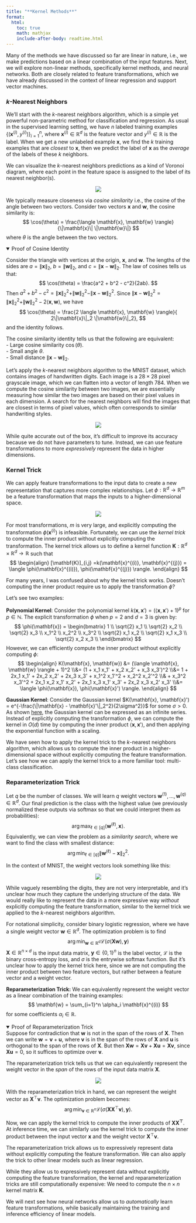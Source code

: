 ```yaml
---
title: "**Kernel Methods**"
format:
  html:
    toc: true
    math: mathjax
    include-after-body: readtime.html
---
```


Many of the methods we have discussed so far are linear in nature, i.e., we make predictions based on a linear combination of the input features. Next, we will explore non-linear methods, specifically kernel methods, and neural networks.
Both are closely related to feature transformations, which we have already discussed in the context of linear regression and support vector machines.

### $k$-Nearest Neighbors

We'll start with the $k$-nearest neighbors algorithm, which is a simple yet powerful non-parametric method for classification and regression.
As usual in the supervised learning setting, we have $n$ labeled training examples $\{(\mathbf{x}^{(i)}, y^{(i)})\}_{i=1}^n$, where $\mathbf{x}^{(i)} \in \mathbb{R}^d$ is the feature vector and $y^{(i)} \in \mathbb{R}$ is the label.
When we get a new unlabeled example $\mathbf{x}$, we find the $k$ training examples that are *closest* to $\mathbf{x}$, then we predict the label of $\mathbf{x}$ as the *average* of the labels of these $k$ neighbors.

We can visualize the $k$-nearest neighbors predictions as a kind of Voronoi diagram, where each point in the feature space is assigned to the label of its nearest neighbor(s).

<center><img src="images/kernel_knn.svg" class="responsive-img"></center>

We typically measure closeness via *cosine similarity* i.e., the cosine of the angle between two vectors.
Consider two vectors $\mathbf{x}$ and $\mathbf{w}$, the cosine similarity is:
$$
\cos(\theta) = \frac{\langle \mathbf{x}, \mathbf{w} \rangle}{\|\mathbf{x}\| \|\mathbf{w}\|}
$$
where $\theta$ is the angle between the two vectors.

::: {.proof-block}
<details open>
<summary>Proof of Cosine Identity</summary>

Consider the triangle with vertices at the origin, $\mathbf{x}$, and $\mathbf{w}$.
The lengths of the sides are $a = \|\mathbf{x}\|_2$, $b = \|\mathbf{w}\|_2$, and $c = \|\mathbf{x} - \mathbf{w}\|_2$.
The law of cosines tells us that:
$$
\cos(\theta) = \frac{a^2 + b^2 - c^2}{2ab}.
$$
Then $a^2 + b^2 - c^2 = \|\mathbf{x}\|_2^2 + \|\mathbf{w}\|_2^2 - \|\mathbf{x} - \mathbf{w}\|_2^2$.
Since $\|\mathbf{x} - \mathbf{w}\|_2^2 = \|\mathbf{x}\|_2^2 + \|\mathbf{w}\|_2^2 - 2\langle \mathbf{x}, \mathbf{w} \rangle$, we have
$$
\cos(\theta) = \frac{2 \langle \mathbf{x}, \mathbf{w} \rangle}{ 2\|\mathbf{x}\|_2 \|\mathbf{w}\|_2},
$$
and the identity follows.

</details>
:::

The cosine similarity identity tells us that the following are equivalent:  
- Large cosine similarity $\cos(\theta)$.  
- Small angle $\theta$.    
- Small distance $\|\mathbf{x} - \mathbf{w}\|_2$.

Let's apply the $k$-nearest neighbors algorithm to the MNIST dataset, which contains images of handwritten digits.
Each image is a $28 \times 28$ pixel grayscale image, which we can flatten into a vector of length $784$.
When we compute the cosine similarity between two images, we are essentially measuring how similar the two images are based on their pixel values in each dimension.
A search for the nearest neighbors will find the images that are closest in terms of pixel values, which often corresponds to similar handwriting styles.

<center><img src="images/kernel_mnist_knn.svg" class="responsive-img"></center>

While quite accurate out of the box, it's difficult to improve its accuracy because we do not have parameters to tune.
Instead, we can use feature transformations to more *expressively* represent the data in higher dimensions.

### Kernel Trick

We can apply feature transformations to the input data to create a new representation that captures more complex relationships.
Let $\phi: \mathbb{R}^d \to \mathbb{R}^m$ be a feature transformation that maps the inputs to a higher-dimensional space.

<center><img src="images/kernel_transform.svg" class="responsive-img"></center>

For most transformations, $m$ is very large, and explicitly computing the transformation $\phi(\mathbf{x}^{(i)})$ is infeasible.
Fortunately, we can use the *kernel trick* to compute the inner product without explicitly computing the transformation.
The kernel trick allows us to define a kernel function $\mathbf{K}: \mathbb{R}^d \times \mathbb{R}^d \to \mathbb{R}$ such that
$$
\begin{align}
[\mathbf{K}]_{i,j}
=k(\mathbf{x}^{(i)}, \mathbf{x}^{(j)})
= \langle \phi(\mathbf{x}^{(i)}), \phi(\mathbf{x}^{(j)}) \rangle.
\end{align}
$$

For many years, I was confused about why the kernel trick works. Doesn't computing the inner product require us to apply the transformation $\phi$?

Let's see two examples:

**Polynomial Kernel**: Consider the polynomial kernel $k(\mathbf{x}, \mathbf{x}') = (\langle \mathbf{x}, \mathbf{x}' \rangle + 1)^p$ for $p \in \mathbb{N}$.
The explicit transformation $\phi$ when $p=2$ and $d=3$ is given by:
$$
\phi(\mathbf{x}) = \begin{bmatrix}
1 \\
\sqrt{2} x_1 \\
\sqrt{2} x_2 \\
\sqrt{2} x_3 \\
x_1^2 \\
x_2^2 \\
x_3^2 \\
\sqrt{2} x_1 x_2 \\
\sqrt{2} x_1 x_3 \\
\sqrt{2} x_2 x_3 \\
\end{bmatrix}
$$
However, we can efficiently compute the inner product without explicitly computing $\phi$:
$$
\begin{align}
K(\mathbf{x}, \mathbf{w}) &= (\langle \mathbf{x}, \mathbf{w} \rangle + 1)^2
\\&= (1 + x_1 x_1' + x_2 x_2' + x_3 x_3')^2
\\&= 1 + 2x_1 x_1' + 2x_2 x_2' + 2x_3 x_3' + x_1^2 x_1'^2 + x_2^2 x_2'^2 
\\& + x_3^2 x_3'^2 + 2x_1 x_2 x_1' x_2' + 2x_1 x_3 x_1' x_3' + 2x_2 x_3 x_2' x_3'
\\&= \langle \phi(\mathbf{x}), \phi(\mathbf{x}') \rangle.
\end{align}
$$


**Gaussian Kernel**: Consider the Gaussian kernel $K(\mathbf{x}, \mathbf{x}') = e^{-\frac{\|\mathbf{x} - \mathbf{x}'\|_2^2}{2\sigma^2}}$ for some $\sigma > 0$.
As shown [here](https://en.wikipedia.org/wiki/Radial_basis_function_kernel), the Gaussian kernel can be expressed as an infinite series.
Instead of explicitly computing the transformation $\phi$, we can compute the kernel in $O(d)$ time by computing the inner product $\langle \mathbf{x}, \mathbf{x}' \rangle$, and then applying the exponential function with a scaling.

We have seen how to apply the kernel trick to the $k$-nearest neighbors algorithm, which allows us to compute the inner product in a higher-dimensional space without explicitly computing the feature transformation.
Let's see how we can apply the kernel trick to a more familiar tool: multi-class classification.

### Reparameterization Trick

Let $q$ be the number of classes.
We will learn $q$ weight vectors $\mathbf{w}^{(1)}, \ldots, \mathbf{w}^{(q)} \in \mathbb{R}^d$.
Our final prediction is the class with the highest value (we previously normalized these outputs via softmax so that we could interpret them as probabilities):
$$
\arg \max_{\ell \in [q]} \langle \mathbf{w}^{(\ell)}, \mathbf{x} \rangle.
$$
Equivalently, we can view the problem as a *similarity search*, where we want to find the class with smallest distance:
$$
\arg \min_{\ell \in [q]} \|\mathbf{w}^{(\ell)} - \mathbf{x}\|_2^2.
$$

In the context of MNIST, the weight vectors look something like this:

<center><img src="images/kernel_mnist_weights.svg" class="responsive-img"></center>

While vaguely resembling the digits, they are not very interpretable, and it's unclear how much they capture the underlying structure of the data.
We would really like to represent the data in a more expressive way *without* explicitly computing the feature transformation, similar to the kernel trick we applied to the $k$-nearest neighbors algorithm.

For notational simplicity, consider binary logistic regression, where we have a single weight vector $\mathbf{w} \in \mathbb{R}^d$.
The optimization problem is to find
$$
\arg \min_{\mathbf{w} \in \mathbb{R}^{d}} \mathcal{L}(\sigma(\mathbf{Xw}), \mathbf{y})
$$
$\mathbf{X} \in \mathbb{R}^{n \times d}$ is the input data matrix, $\mathbf{y} \in \{0,1\}^n$ is the label vector, $\mathcal{L}$ is the binary cross-entropy loss, and $\sigma$ is the entrywise softmax function.
But it's unclear how to apply the kernel trick here, since we are not computing the inner product between two feature vectors, but rather between a feature vector and a weight vector.

**Reparameterization Trick:** We can equivalently represent the weight vector as a linear combination of the training examples:
$$
\mathbf{w} = \sum_{i=1}^n \alpha_i \mathbf{x}^{(i)}
$$
for some coefficients $\alpha_i \in \mathbb{R}$.

::: {.proof-block}
<details open>
<summary>Proof of Reparameterization Trick</summary>

Suppose for contradiction that $\mathbf{w}$ is not in the span of the rows of $\mathbf{X}$.
Then we can write $\mathbf{w} = \mathbf{v} + \mathbf{u}$, where $\mathbf{v}$ is in the span of the rows of $\mathbf{X}$ and $\mathbf{u}$ is orthogonal to the span of the rows of $\mathbf{X}$.
But then $\mathbf{X w} = \mathbf{Xv} + \mathbf{Xu} = \mathbf{Xv}$, since $\mathbf{Xu} = 0$, so it suffices to optimize over $\mathbf{v}$.
</details>
:::

The reparameterization trick tells us that we can equivalently represent the weight vector in the *span* of the rows of the input data matrix $\mathbf{X}$.


<center><img src="images/kernel_reparameterization.svg" class="responsive-img"></center>

With the reparameterization trick in hand, we can represent the weight vector as $\mathbf{X}^\top \mathbf{v}$.
The optimization problem becomes:
$$
\arg \min_{\mathbf{v} \in \mathbb{R}^{n}} \mathcal{L}(\sigma(\mathbf{X X}^\top \mathbf{v}), \mathbf{y}).
$$

Now, we can apply the kernel trick to compute the inner products of $\mathbf{X X^\top}$.
At inference time, we can similarly use the kernel trick to compute the inner product between the input vector $\mathbf{x}$ and the weight vector $\mathbf{X}^\top \mathbf{v}$.

The reparameterization trick allows us to expressively represent data without explicitly computing the feature transformation.
We can also apply the trick to other linear models such as linear regression.

While they allow us to expressively represent data without explicitly computing the feature transformation, the kernel and reparameterization tricks are still computationally expensive:
We need to compute the $n \times n$ kernel matrix $\mathbf{K}$.

We will next see how neural networks allow us to *automatically* learn feature transformations, while basically maintaining the training and inference efficiency of linear models.

